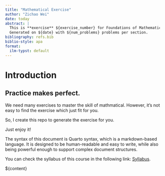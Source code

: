 ```yaml
---
title: "Mathematical Exercise"
author: "Zichao Wei"
date: today
abstract: |
  This is **exercise** ${exercise_number} for Foundations of Mathematical, WS24.
  Generated on ${date} with ${num_problems} problems per section.
bibliography: refs.bib
biblio-style: apa
format:
  ilm-typst: default
---
```

# Introduction

::::: {.callout-important}
# Practice makes perfect.
We need many exercises to master the skill of mathmatical. However, it's not easy to find the exercise which just fit for you.

So, I create this repo to generate the exercise for you.

Just enjoy it!
:::


The syntax of this document is Quarto syntax, which is a markdown-based language. It is designed to be human-readable and easy to write, while also being powerful enough to support complex document structures.

You can check the syllabus of this course in the following link: [Syllabus](https://docs.google.com/document/d/1M8a0vVYzss5CYGzF5YOpvOzvnheH11EEnokeyusT3UA/edit?usp=sharing).

${content}
